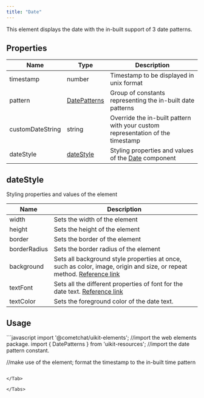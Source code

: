```yaml
---
title: "Date"
---
```


This element displays the date with the in-built support of 3 date patterns.

## Properties

| Name             | Type                                           | Description                                                                    |
| ---------------- | ---------------------------------------------- | ------------------------------------------------------------------------------ |
| timestamp        | number                                         | Timestamp to be displayed in unix format                                       |
| pattern          | [DatePatterns](/web-shared/datepatterns)  | Group of constants representing the in-built date patterns                     |
| customDateString | string                                         | Override the in-built pattern with your custom representation of the timestamp |
| dateStyle        | [dateStyle](/web-elements/date#datestyle) | Styling properties and values of the [Date](/web-elements/date) component |

## dateStyle

Styling properties and values of the element

| Name         | Description                                                                                                                                                                          |
| ------------ | ------------------------------------------------------------------------------------------------------------------------------------------------------------------------------------ |
| width        | Sets the width of the element                                                                                                                                                        |
| height       | Sets the height of the element                                                                                                                                                       |
| border       | Sets the border of the element                                                                                                                                                       |
| borderRadius | Sets the border radius of the element                                                                                                                                                |
| background   | Sets all background style properties at once, such as color, image, origin and size, or repeat method. [Reference link](https://developer.mozilla.org/en-US/docs/Web/CSS/background) |
| textFont     | Sets all the different properties of font for the date text. [Reference link](https://developer.mozilla.org/en-US/docs/Web/CSS/font)                                                 |
| textColor    | Sets the foreground color of the date text.                                                                                                                                          |

## Usage

<Tabs>
<Tab title="JavaScript">
```javascript
import '@cometchat/uikit-elements'; //import the web elements package.
import { DatePatterns } from 'uikit-resources'; //import the date pattern constant.

//make use of the element; format the timestamp to the in-built time pattern
<cometchat-date timestamp="1686234301" pattern={DatePatterns.time}></cometchat-date>
```

</Tab>

</Tabs>
